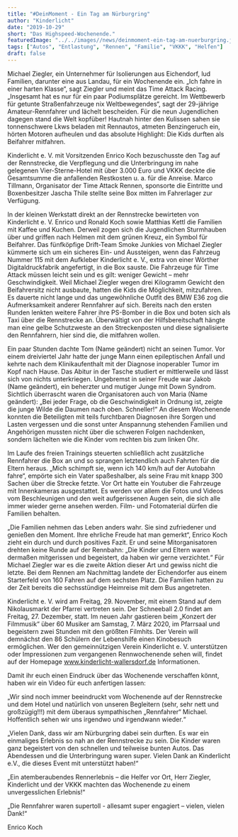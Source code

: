 ```yaml
---
title: "#DeinMoment - Ein Tag am Nürburgring"
author: "Kinderlicht"
date: "2019-10-29"
short: "Das Highspeed-Wochenende."
featuredImage: "../../images//news/deinmoment-ein-tag-am-nuerburgring.jpg"
tags: ["Autos", "Entlastung", "Rennen", "Familie", "VKKK", "Helfen"]
draft: false
---
```

Michael Ziegler, ein Unternehmer für Isolierungen aus Eichendorf, lud Familien, darunter eine aus Landau, für ein Wochenende ein. „Ich fahre in einer harten Klasse“, sagt Ziegler und meint das Time Attack Racing. „Insgesamt hat es nur für ein paar Podiumsplätze gereicht. Im Wettbewerb für getunte Straßenfahrzeuge nix Weltbewegendes“, sagt der 29-jährige Amateur-Rennfahrer und lächelt bescheiden. Für die neun Jugendlichen dagegen stand die Welt kopfüber! Hautnah hinter den Kulissen sahen sie tonnenschwere Lkws beladen mit Rennautos, atmeten Benzingeruch ein, hörten Motoren aufheulen und das absolute Highlight: Die Kids durften als Beifahrer mitfahren.

Kinderlicht e. V. mit Vorsitzenden Enrico Koch bezuschusste den Tag auf der Rennstrecke, die Verpflegung und die Unterbringung im nahe gelegenen Vier-Sterne-Hotel mit über 3.000 Euro und VKKK deckte die Gesamtsumme die anfallenden Restkosten u. a. für die Anreise. Marco Tillmann, Organisator der Time Attack Rennen, sponsorte die Eintritte und Boxenbesitzer Jascha Thile stellte seine Box mitten im Fahrerlager zur Verfügung.

In der kleinen Werkstatt direkt an der Rennstrecke bewirteten von Kinderlicht e. V. Enrico und Ronald Koch sowie Matthias Kettl die Familien mit Kaffee und Kuchen. Derweil zogen sich die Jugendlichen Sturmhauben über und griffen nach Helmen mit dem grünen Kreuz, ein Symbol für Beifahrer. Das fünfköpfige Drift-Team Smoke Junkies von Michael Ziegler kümmerte sich um ein sicheres Ein- und Aussteigen, wenn das Fahrzeug Nummer 115 mit dem Aufkleber Kinderlicht e. V., extra von einer Wörther Digitaldruckfabrik angefertigt, in die Box sauste. Die Fahrzeuge für Time Attack müssen leicht sein und es gilt: weniger Gewicht – mehr Geschwindigkeit. Weil Michael Ziegler wegen drei Kilogramm Gewicht den Beifahrersitz nicht ausbaute, hatten die Kids die Möglichkeit, mitzufahren. Es dauerte nicht lange und das ungewöhnliche Outfit des BMW E36 zog die Aufmerksamkeit anderer Rennfahrer auf sich. Bereits nach den ersten Runden lenkten weitere Fahrer ihre PS-Bomber in die Box und boten sich als Taxi über die Rennstrecke an. Überwältigt von der Hilfsbereitschaft hängte man eine gelbe Schutzweste an den Streckenposten und diese signalisierte den Rennfahrern, hier sind die, die mitfahren wollen.

Ein paar Stunden dachte Tom (Name geändert) nicht an seinen Tumor. Vor einem dreiviertel Jahr hatte der junge Mann einen epileptischen Anfall und kehrte nach dem Klinikaufenthalt mit der Diagnose inoperabler Tumor im Kopf nach Hause. Das Abitur in der Tasche studiert er mittlerweile und lässt sich von nichts unterkriegen. Ungebremst in seiner Freude war Jakob (Name geändert), ein beherzter und mutiger Junge mit Down Syndrom. Sichtlich überrascht waren die Organisatoren auch von Maria (Name geändert): „Bei jeder Frage, ob die Geschwindigkeit in Ordnung ist, zeigte die junge Wilde die Daumen nach oben. Schneller!“ An diesem Wochenende konnten die Beteiligten mit teils furchtbaren Diagnosen ihre Sorgen und Lasten vergessen und die sonst unter Anspannung stehenden Familien und Angehörigen mussten nicht über die schweren Folgen nachdenken, sondern lächelten wie die Kinder vom rechten bis zum linken Ohr.

Im Laufe des freien Trainings steuerten schließlich acht zusätzliche Rennfahrer die Box an und so sprangen letztendlich auch Fahrten für die Eltern heraus. „Mich schimpft sie, wenn ich 140 km/h auf der Autobahn fahre“, empörte sich ein Vater spaßeshalber, als seine Frau mit knapp 300 Sachen über die Strecke fetzte. Vor Ort hatte ein Youtuber die Fahrzeuge mit Innenkameras ausgestattet. Es werden vor allem die Fotos und Videos vom Beschleunigen und den weit aufgerissenen Augen sein, die sich alle immer wieder gerne ansehen werden. Film- und Fotomaterial dürfen die Familien behalten.

„Die Familien nehmen das Leben anders wahr. Sie sind zufriedener und genießen den Moment. Ihre ehrliche Freude hat man gemerkt“, Enrico Koch zieht ein durch und durch positives Fazit. Er und seine Mitorganisatoren drehten keine Runde auf der Rennbahn: „Die Kinder und Eltern waren dermaßen mitgerissen und begeistert, da haben wir gerne verzichtet.“ Für Michael Ziegler war es die zweite Aktion dieser Art und gewiss nicht die letzte. Bei dem Rennen am Nachmittag landete der Eichendorfer aus einem Starterfeld von 160 Fahren auf dem sechsten Platz. Die Familien hatten zu der Zeit bereits die sechsstündige Heimreise mit dem Bus angetreten.

Kinderlicht e. V. wird am Freitag, 29. November, mit einem Stand auf dem Nikolausmarkt der Pfarrei vertreten sein. Der Schneeball 2.0 findet am Freitag, 27. Dezember, statt. Im neuen Jahr gastieren beim „Konzert der Filmmusik“ über 60 Musiker am Samstag, 7. März 2020, im Pfarrsaal und begeistern zwei Stunden mit den größten Filmhits. Der Verein will demnächst den 86 Schülern der Lebenshilfe einen Kinobesuch ermöglichen. Wer den gemeinnützigen Verein Kinderlicht e. V. unterstützen oder Impressionen zum vergangenen Rennwochenende sehen will, findet auf der Homepage www.kinderlicht-wallersdorf.de Informationen.

Damit ihr euch einen Eindruck über das Wochenende verschaffen könnt, haben  wir ein Video für euch anfertigen lassen:

„Wir sind noch immer beeindruckt vom Wochenende auf der Rennstrecke und dem Hotel und natürlich von unseren Begleitern (sehr, sehr nett und großzügig!!!) mit dem überaus sympathischen „Rennfahrer“ Michael. Hoffentlich sehen wir uns irgendwo und irgendwann wieder.“

„Vielen Dank, dass wir am Nürburgring dabei sein durften. Es war ein einmaliges Erlebnis so nah an der Rennstrecke zu sein. Die Kinder waren ganz begeistert von den schnellen und teilweise bunten Autos. Das Abendessen und die Unterbringung waren super. Vielen Dank an Kinderlicht e.V., die dieses Event mit unterstützt haben!“

„Ein atemberaubendes Rennerlebnis – die Helfer vor Ort, Herr Ziegler, Kinderlicht und der VKKK machten das Wochenende zu einem unvergesslichen Erlebnis!“

„Die Rennfahrer waren supertoll - allesamt super engagiert – vielen, vielen Dank!“

Enrico Koch

